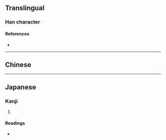 {{character info}}
==Translingual==

===Han character===
{{Han char|rn=85|rad=水|as=13|sn=16|four=|canj=EJSE|ids=⿰氵𡩠}}

====References====
* {{Han ref|kx=0654.240|dkj=18445|dj=1065.020|hdz=31764.140|uh=6FC5|ud=28613}}

----

==Chinese==
{{zh-see|浸|ancient}}

----

==Japanese==

===Kanji===
{{ja-kanji|grade=|rs=水13}}

# {{rfdef|ja|sort=水13}}

====Readings====
* {{ja-readings|on=[[しん]] (shin)|kun=[[うるおう]] (uruou), [[ひたす]] (hitasu)}}